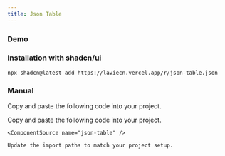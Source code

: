 ```yaml
---
title: Json Table
---
```


### Demo

<ComponentTabs name="json-table-demo" />

### Installation with shadcn/ui

```package-install
npx shadcn@latest add https://laviecn.vercel.app/r/json-table.json
```

### Manual

Copy and paste the following code into your project.

<Steps>
  <Step>
    Copy and paste the following code into your project.

    <ComponentSource name="json-table" />

  </Step>
  <Step>

    Update the import paths to match your project setup.

  </Step>
</Steps>
